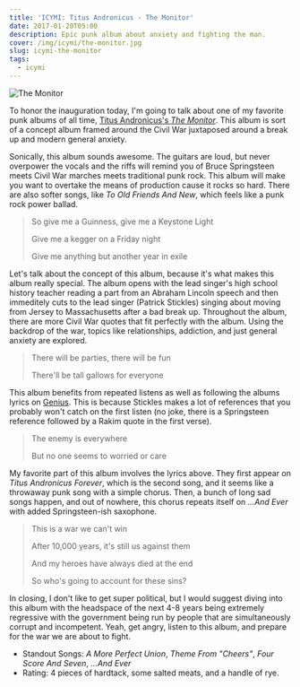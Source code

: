 ```yaml
---
title: 'ICYMI: Titus Andronicus - The Monitor'
date: 2017-01-20T05:00
description: Epic punk album about anxiety and fighting the man.
cover: /img/icymi/the-monitor.jpg
slug: icymi-the-monitor
tags:
  - icymi
---
```


![The Monitor](../../assets/img/icymi/the-monitor.jpg)

To honor the inauguration today, I'm going to talk about one of my favorite punk
albums of all time, [Titus Andronicus's _The Monitor_](https://open.spotify.com/album/5U09FQWagzAU5HPmufUAlU). This album is sort of
a concept album framed around the Civil War juxtaposed around a break up and
modern general anxiety.

Sonically, this album sounds awesome. The guitars are loud, but never overpower
the vocals and the riffs will remind you of Bruce Springsteen meets Civil War
marches meets traditional punk rock. This album will make you want to overtake
the means of production cause it rocks so hard. There are also softer songs,
like _To Old Friends And New_, which feels like a punk rock power ballad.

> So give me a Guinness, give me a Keystone Light
>
> Give me a kegger on a Friday night
>
> Give me anything but another year in exile

Let's talk about the concept of this album, because it's what makes this album
really special. The album opens with the lead singer's high school history
teacher reading a part from an Abraham Lincoln speech and then immeditely cuts
to the lead singer (Patrick Stickles) singing about moving from Jersey to
Massachusetts after a bad break up. Throughout the album, there are more Civil
War quotes that fit perfectly with the album. Using the backdrop of the war,
topics like relationships, addiction, and just general anxiety are explored.

> There will be parties, there will be fun
>
> There'll be tall gallows for everyone

This album benefits from repeated listens as well as following the albums lyrics
on [Genius][2]. This is because Stickles makes a lot of references that you
probably won't catch on the first listen (no joke, there is a Springsteen
reference followed by a Rakim quote in the first verse).

> The enemy is everywhere
>
> But no one seems to worried or care

My favorite part of this album involves the lyrics above. They first appear on
_Titus Andronicus Forever_, which is the second song, and it seems like
a throwaway punk song with a simple chorus. Then, a bunch of long sad songs
happen, and out of nowhere, this chorus repeats itself on _...And Ever_ with
added Springsteen-ish saxophone.

> This is a war we can't win
>
> After 10,000 years, it's still us against them
>
> And my heroes have always died at the end
>
> So who's going to account for these sins?

In closing, I don't like to get super political, but I would suggest diving into
this album with the headspace of the next 4-8 years being extremely regressive
with the government being run by people that are simultaneously corrupt and
incompetent. Yeah, get angry, listen to this album, and prepare for the war we
are about to fight.

- Standout Songs: _A More Perfect Union_, _Theme From "Cheers"_, _Four Score And Seven_, _...And Ever_
- Rating: 4 pieces of hardtack, some salted meats, and a handle of rye.

[1]: https://open.spotify.com/album/5U09FQWagzAU5HPmufUAlU
[2]: https://genius.com/albums/Titus-andronicus/The-monitor
[3]: /img/icymi/the-monitor.jpg
